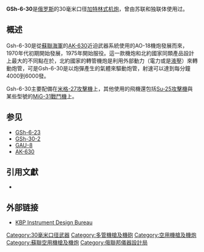 {{Infobox Weapon
|name= {{Lang|en|GSh-6-30}}<br />{{Lang|ru|ГШГ-6-30}}
|image= Image:GSh-6-30 Hu Szolnok 1.jpg
|image_size= 300px
|caption= 
|origin={{USSR}}
|type=[[加特林機槍|加特林式]][[机炮|机炮]]
<!-- Type selection -->
|is_ranged=yes
<!-- Service history -->
|service= 
|used_by={{USSR}}<br />{{RUS}}
|wars= 
<!-- Production history -->
|designer= 
|design_date=1970年代
|manufacturer=
|unit_cost=
|production_date=
|number= 
|variants= 
<!-- General specifications -->
|spec_label=
|weight=149千克
|length=2040毫米
|part_length= 
|width=
|height=
|diameter=
|crew=
<!-- Ranged weapon specifications --> 
|cartridge=30×165毫米
|caliber=30毫米
|barrels=6
|action=[[氣動式_(槍械)|氣動式]]，电子激发
|rate=4000–6000發／分
|velocity=845[[米每秒|米／秒]]
|range=
|max_range=
|feed=
|sights=
}}

'''GSh-6-30'''是[[俄罗斯|俄罗斯]]的30毫米口径[[加特林機槍|加特林式]][[机炮|机炮]]，曾由苏联和独联体使用过。

==概述==
Gsh-6-30是從[[蘇聯海軍|蘇聯海軍]]的[[AK-630|AK-630]]近迫武器系統使用的AO-18機炮發展而來，1970年代初期開始發展，1975年開始服役。這一款機炮和北約國家同類產品設計上最大的不同點在於，北約國家的轉管機炮是利用外部動力（電力或是[[液壓|液壓]]）來轉動炮管，可是Gsh-6-30是以炮彈產生的氣體來驅動炮管，射速可以達到每分鐘4000到6000發。

Gsh-6-30主要配備在[[米格-27攻擊機|米格-27攻擊機]]上，其他使用的飛機還包括[[Su-25攻擊機|Su-25攻擊機]]與某些型號的[[MiG-31戰鬥機|MiG-31戰鬥機]]上。

==参见==
* [[GSh-6-23加特林机炮|GSh-6-23]]
* [[GSh-30-2機炮|GSh-30-2]]	
* [[GAU-8复仇者机炮|GAU-8]]
* [[AK-630近迫武器系統|AK-630]]

==引用文獻==
{{Reflist}}
*{{cite book
  | last = Koll
  | first = Christian
  | authorlink = 
  | coauthors = 
  | title = Soviet Cannon: A Comprehensive Study of Soviet Arms and Ammunition in Calibres 12.7mm to 57mm
  | publisher = Koll
  | date = 2009
  | location = Austria
  | url = http://www.russianammo.org
  | doi = 
  | id = ISBN 978-3-200-01445-9
  | page = 305
  | access-date = 2020-09-25
  | archive-date = 2009-10-19
  | archive-url = https://web.archive.org/web/20091019161335/http://www.russianammo.org/
  | dead-url = yes
  }}

==外部链接==
{{commonscat|GSh-6-30}}
* [https://web.archive.org/web/20100413102259/http://www.kbptula.ru/rus/str/cannons/gsh6_30.htm KBP Instrument Design Bureau]

{{现代加特林机枪及机炮}}

[[Category:30毫米口径武器|Category:30毫米口径武器]]
[[Category:多管機槍及機砲|Category:多管機槍及機砲]]
[[Category:空用機槍及機炮|Category:空用機槍及機炮]]
[[Category:蘇聯空用機槍及機炮|Category:蘇聯空用機槍及機炮]]
[[Category:俄聯邦儀器設計局|Category:俄聯邦儀器設計局]]